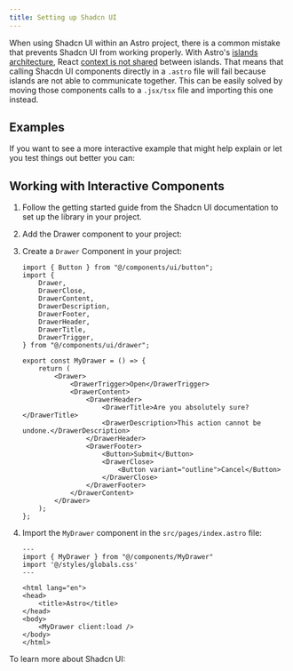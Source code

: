 ```yaml
---
title: Setting up Shadcn UI
---
```



When using Shadcn UI within an Astro project, there is a common mistake that prevents Shadcn UI from working properly. With Astro's [islands architecture](https://docs.astro.build/en/concepts/islands/), React [context is not shared](https://github.com/withastro/roadmap/discussions/742) between islands. That means that calling Shacdn UI components directly in a `.astro` file will fail because islands are not able to communicate together. This can be easily solved by moving those components calls to a `.jsx/tsx` file and importing this one instead.


## Examples

If you want to see a more interactive example that might help explain or let you test things out better you can:

<ExampleLinks
  stackblitzLink="https://stackblitz.com/github/astrolicious/astro-tips.dev/tree/main/examples/shadcn-ui"
  githubLink="https://github.com/astrolicious/astro-tips.dev/tree/main/examples/shadcn-ui"
/>


## Working with Interactive Components

<Steps>

1. Follow the getting started guide from the Shadcn UI documentation to set up the library in your project.

    <LinkCard
        title="Shadcn Astro Installation Guide"
        href="https://ui.shadcn.com/docs/installation/astro"
    />

2. Add the Drawer component to your project:



3. Create a `Drawer` Component in your project:

    ```tsx title="src/components/MyDrawer.tsx"
    import { Button } from "@/components/ui/button";
    import {
        Drawer,
        DrawerClose,
        DrawerContent,
        DrawerDescription,
        DrawerFooter,
        DrawerHeader,
        DrawerTitle,
        DrawerTrigger,
    } from "@/components/ui/drawer";

    export const MyDrawer = () => {
        return (
            <Drawer>
                <DrawerTrigger>Open</DrawerTrigger>
                <DrawerContent>
                    <DrawerHeader>
                        <DrawerTitle>Are you absolutely sure?</DrawerTitle>
                        <DrawerDescription>This action cannot be undone.</DrawerDescription>
                    </DrawerHeader>
                    <DrawerFooter>
                        <Button>Submit</Button>
                        <DrawerClose>
                            <Button variant="outline">Cancel</Button>
                        </DrawerClose>
                    </DrawerFooter>
                </DrawerContent>
            </Drawer>
        );
    };
    ```
3. Import the `MyDrawer` component in the `src/pages/index.astro` file:

    ```astro title="src/pages/index.astro" {2,10}
    ---
    import { MyDrawer } from "@/components/MyDrawer"
    import '@/styles/globals.css'
    ---

    <html lang="en">
    <head>
        <title>Astro</title>
    </head>
    <body>
        <MyDrawer client:load />
    </body>
    </html>
    ```
</Steps>

To learn more about Shadcn UI:
<LinkCard
    title="Shadcn Official Docs"
    href="https://ui.shadcn.com/docs"
/>
